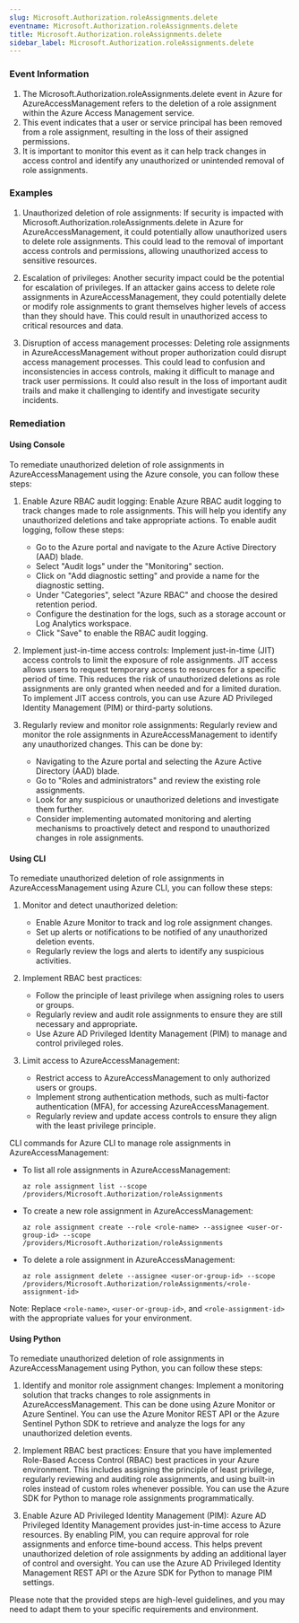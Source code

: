 ```yaml
--- 
slug: Microsoft.Authorization.roleAssignments.delete
eventname: Microsoft.Authorization.roleAssignments.delete
title: Microsoft.Authorization.roleAssignments.delete
sidebar_label: Microsoft.Authorization.roleAssignments.delete
---
```

                       
### Event Information

1. The Microsoft.Authorization.roleAssignments.delete event in Azure for AzureAccessManagement refers to the deletion of a role assignment within the Azure Access Management service.
2. This event indicates that a user or service principal has been removed from a role assignment, resulting in the loss of their assigned permissions.
3. It is important to monitor this event as it can help track changes in access control and identify any unauthorized or unintended removal of role assignments.


### Examples

1. Unauthorized deletion of role assignments: If security is impacted with Microsoft.Authorization.roleAssignments.delete in Azure for AzureAccessManagement, it could potentially allow unauthorized users to delete role assignments. This could lead to the removal of important access controls and permissions, allowing unauthorized access to sensitive resources.

2. Escalation of privileges: Another security impact could be the potential for escalation of privileges. If an attacker gains access to delete role assignments in AzureAccessManagement, they could potentially delete or modify role assignments to grant themselves higher levels of access than they should have. This could result in unauthorized access to critical resources and data.

3. Disruption of access management processes: Deleting role assignments in AzureAccessManagement without proper authorization could disrupt access management processes. This could lead to confusion and inconsistencies in access controls, making it difficult to manage and track user permissions. It could also result in the loss of important audit trails and make it challenging to identify and investigate security incidents.

### Remediation

#### Using Console

To remediate unauthorized deletion of role assignments in AzureAccessManagement using the Azure console, you can follow these steps:

1. Enable Azure RBAC audit logging: Enable Azure RBAC audit logging to track changes made to role assignments. This will help you identify any unauthorized deletions and take appropriate actions. To enable audit logging, follow these steps:
   - Go to the Azure portal and navigate to the Azure Active Directory (AAD) blade.
   - Select "Audit logs" under the "Monitoring" section.
   - Click on "Add diagnostic setting" and provide a name for the diagnostic setting.
   - Under "Categories", select "Azure RBAC" and choose the desired retention period.
   - Configure the destination for the logs, such as a storage account or Log Analytics workspace.
   - Click "Save" to enable the RBAC audit logging.

2. Implement just-in-time access controls: Implement just-in-time (JIT) access controls to limit the exposure of role assignments. JIT access allows users to request temporary access to resources for a specific period of time. This reduces the risk of unauthorized deletions as role assignments are only granted when needed and for a limited duration. To implement JIT access controls, you can use Azure AD Privileged Identity Management (PIM) or third-party solutions.

3. Regularly review and monitor role assignments: Regularly review and monitor the role assignments in AzureAccessManagement to identify any unauthorized changes. This can be done by:
   - Navigating to the Azure portal and selecting the Azure Active Directory (AAD) blade.
   - Go to "Roles and administrators" and review the existing role assignments.
   - Look for any suspicious or unauthorized deletions and investigate them further.
   - Consider implementing automated monitoring and alerting mechanisms to proactively detect and respond to unauthorized changes in role assignments.

#### Using CLI

To remediate unauthorized deletion of role assignments in AzureAccessManagement using Azure CLI, you can follow these steps:

1. Monitor and detect unauthorized deletion:
   - Enable Azure Monitor to track and log role assignment changes.
   - Set up alerts or notifications to be notified of any unauthorized deletion events.
   - Regularly review the logs and alerts to identify any suspicious activities.

2. Implement RBAC best practices:
   - Follow the principle of least privilege when assigning roles to users or groups.
   - Regularly review and audit role assignments to ensure they are still necessary and appropriate.
   - Use Azure AD Privileged Identity Management (PIM) to manage and control privileged roles.

3. Limit access to AzureAccessManagement:
   - Restrict access to AzureAccessManagement to only authorized users or groups.
   - Implement strong authentication methods, such as multi-factor authentication (MFA), for accessing AzureAccessManagement.
   - Regularly review and update access controls to ensure they align with the least privilege principle.

CLI commands for Azure CLI to manage role assignments in AzureAccessManagement:

- To list all role assignments in AzureAccessManagement:
  ```
  az role assignment list --scope /providers/Microsoft.Authorization/roleAssignments
  ```

- To create a new role assignment in AzureAccessManagement:
  ```
  az role assignment create --role <role-name> --assignee <user-or-group-id> --scope /providers/Microsoft.Authorization/roleAssignments
  ```

- To delete a role assignment in AzureAccessManagement:
  ```
  az role assignment delete --assignee <user-or-group-id> --scope /providers/Microsoft.Authorization/roleAssignments/<role-assignment-id>
  ```

Note: Replace `<role-name>`, `<user-or-group-id>`, and `<role-assignment-id>` with the appropriate values for your environment.

#### Using Python

To remediate unauthorized deletion of role assignments in AzureAccessManagement using Python, you can follow these steps:

1. Identify and monitor role assignment changes: Implement a monitoring solution that tracks changes to role assignments in AzureAccessManagement. This can be done using Azure Monitor or Azure Sentinel. You can use the Azure Monitor REST API or the Azure Sentinel Python SDK to retrieve and analyze the logs for any unauthorized deletion events.

2. Implement RBAC best practices: Ensure that you have implemented Role-Based Access Control (RBAC) best practices in your Azure environment. This includes assigning the principle of least privilege, regularly reviewing and auditing role assignments, and using built-in roles instead of custom roles whenever possible. You can use the Azure SDK for Python to manage role assignments programmatically.

3. Enable Azure AD Privileged Identity Management (PIM): Azure AD Privileged Identity Management provides just-in-time access to Azure resources. By enabling PIM, you can require approval for role assignments and enforce time-bound access. This helps prevent unauthorized deletion of role assignments by adding an additional layer of control and oversight. You can use the Azure AD Privileged Identity Management REST API or the Azure SDK for Python to manage PIM settings.

Please note that the provided steps are high-level guidelines, and you may need to adapt them to your specific requirements and environment.


 